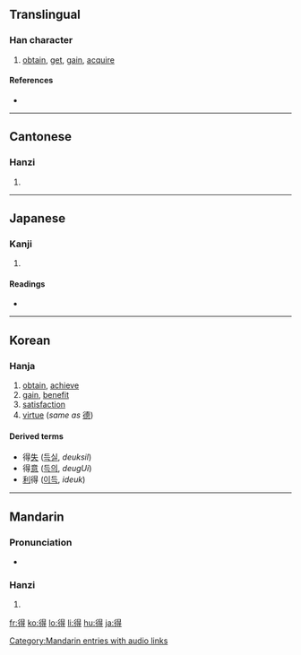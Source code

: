 ==Translingual==

===Han character===
{{Han char|rn=60|rad=彳|as=08|sn=11|four=2624<sub>1</sub>|canj=竹人日一戈 (HOAMI)}}

# [[obtain]], [[get]], [[gain]], [[acquire]]

====References====
* {{Han ref|kx=0367.310|dkj=10137|dj=0691.160|hdz=20828.030|uh=5F97|ud=24471|bh=B16F|bd=45423}}

----

==Cantonese==

===Hanzi===
{{yue-hanzi|jyut=|y=dak1}}

# {{defn|Cantonese}}

----

==Japanese==

===Kanji===
{{ja-kanji|grade=4|rs=彳08}}

# {{defn|Japanese}}

====Readings====
* {{ja-readings|on=[[とく]] (''toku'')|kun=[[える]] (''eru''), [[うる]] (''uru'')}}

----

==Korean==

===Hanja===
{{ko-hanja|hangeul=득|eumhun=|rv=deuk|mr=tŭk|y=tuk}}

# [[obtain]], [[achieve]]
# [[gain]], [[benefit]]
# [[satisfaction]]
# [[virtue]] (''same as'' [[德]])

====Derived terms====
* 得[[失]] ([[득실]], ''deuksil'')
* 得[[意]] ([[득의]], ''deugUi'')
* [[利]]得 ([[이득]], ''ideuk'')

----

==Mandarin==

===Pronunciation===
*{{audio|zh-děi.ogg|audio}}

===Hanzi===
{{cmn-hanzi|pin=[[dé]] ([[de2]]), [[de]] ([[de5]]), [[děi]] ([[dei3]])|wg=te<sup>2</sup>, te<sup>5</sup>, tei<sup>3</sup>}}

# {{defn|Mandarin}}

[[Category:Mandarin entries with audio links]]

[[fr:得]]
[[ko:得]]
[[lo:得]]
[[li:得]]
[[hu:得]]
[[ja:得]]